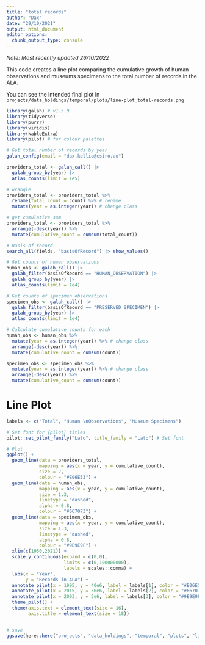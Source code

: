 ```yaml
---
title: "total records"
author: "Dax"
date: "29/10/2021"
output: html_document
editor_options: 
  chunk_output_type: console
---
```


*Note: Most recently updated 26/10/2022*

This code creates a line plot comparing the cumulative growth of human observations and museums specimens to the total number of records in the ALA. 

You can see the intended final plot in `projects/data_holdings/temporal/plots/line-plot_total-records.png`

```r
library(galah) # v1.5.0
library(tidyverse)
library(purrr)
library(viridis)
library(kableExtra)
library(pilot) # for colour palettes
```

```r
# Get total number of records by year
galah_config(email = "dax.kellie@csiro.au")

providers_total <- galah_call() |>
  galah_group_by(year) |>
  atlas_counts(limit = 1e5)

# wrangle
providers_total <- providers_total %>% 
  rename(total_count = count) %>% # rename
  mutate(year = as.integer(year)) # change class

# get cumulative sum
providers_total <- providers_total %>% 
  arrange(-desc(year)) %>%
  mutate(cumulative_count = cumsum(total_count))

```


```r
# Basis of record
search_all(fields, "basisOfRecord") |> show_values()

# Get counts of human observations
human_obs <- galah_call() |>
  galah_filter(basisOfRecord == "HUMAN_OBSERVATION") |>
  galah_group_by(year) |>
  atlas_counts(limit = 1e4)

# Get counts of specimen observations
specimen_obs <- galah_call() |>
  galah_filter(basisOfRecord == "PRESERVED_SPECIMEN") |>
  galah_group_by(year) |>
  atlas_counts(limit = 1e4)

# Calculate cumulative counts for each
human_obs <- human_obs %>%
  mutate(year = as.integer(year)) %>% # change class
  arrange(-desc(year)) %>%
  mutate(cumulative_count = cumsum(count))  

specimen_obs <- specimen_obs %>%
  mutate(year = as.integer(year)) %>% # change class
  arrange(-desc(year)) %>%
  mutate(cumulative_count = cumsum(count))  
```

# Line Plot

```r
labels <- c("Total", "Human \nObservations", "Museum Specimens")

# Set font for {pilot} titles
pilot::set_pilot_family("Lato", title_family = "Lato") # Set font

# Plot
ggplot() + 
  geom_line(data = providers_total, 
            mapping = aes(x = year, y = cumulative_count), 
            size = 2,
            colour = "#E06E53") +
  geom_line(data = human_obs,
            mapping = aes(x = year, y = cumulative_count),
            size = 1.3,
            linetype = "dashed",
            alpha = 0.8,
            colour = "#667073") +
  geom_line(data = specimen_obs,
            mapping = aes(x = year, y = cumulative_count),
            size = 1.3,
            linetype = "dashed",
            alpha = 0.8,
            colour = "#9E9E9F") +
  xlim(c(1950,2021)) +
  scale_y_continuous(expand = c(0,0),
                     limits = c(0,100000000),
                     labels = scales::comma) +
  labs(x = "Year",
       y = "Records in ALA") +
  annotate_pilot(x = 1995, y = 40e6, label = labels[1], color = "#E06E53", size = 6) +
  annotate_pilot(x = 2015, y = 30e6, label = labels[2], color = "#667073", size = 5) +
  annotate_pilot(x = 2003, y = 5e6, label = labels[3], color = "#9E9E9F", size = 5) +
  theme_pilot() + 
  theme(axis.text = element_text(size = 16),
        axis.title = element_text(size = 18))


# save
ggsave(here::here("projects", "data_holdings", "temporal", "plots", "line-plot_total-records.png"))
```

